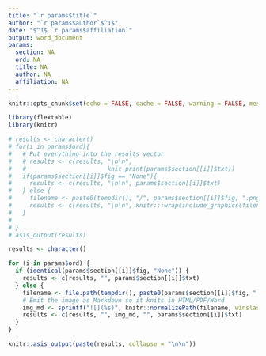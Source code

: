 ```yaml
---
title: "`r params$title`"
author: "`r params$author`$^1$"
date: "$^1$ `r params$affiliation`"
output: word_document
params:
  section: NA
  ord: NA
  title: NA
  author: NA
  affiliation: NA
---
```


```r
knitr::opts_chunk$set(echo = FALSE, cache = FALSE, warning = FALSE, message = FALSE)

library(flextable)
library(knitr)
```

```r
# results <- character()
# for(i in params$ord){
#   # Put everything into the results vector
#   # results <- c(results, "\n\n",
#   #                       knit_print(params$section[[i]]$txt))
#   if(params$section[[i]]$fig == "None"){
#     results <- c(results, "\n\n", params$section[[i]]$txt)
#   } else {
#     filename <- paste0(tempdir(), "/", params$section[[i]]$fig, ".png")
#     results <- c(results, "\n\n", knitr:::wrap(include_graphics(filename)), "\n\n", params$section[[i]]$txt)
#   }
# 
# }
# asis_output(results)

results <- character()

for (i in params$ord) {
  if (identical(params$section[[i]]$fig, "None")) {
    results <- c(results, "", params$section[[i]]$txt)
  } else {
    filename <- file.path(tempdir(), paste0(params$section[[i]]$fig, ".png"))
    # Emit the image as Markdown so it knits in HTML/PDF/Word
    img_md <- sprintf("![](%s)", knitr::normalizePath(filename, winslash = "/"))
    results <- c(results, "", img_md, "", params$section[[i]]$txt)
  }
}

knitr::asis_output(paste(results, collapse = "\n\n"))

```

